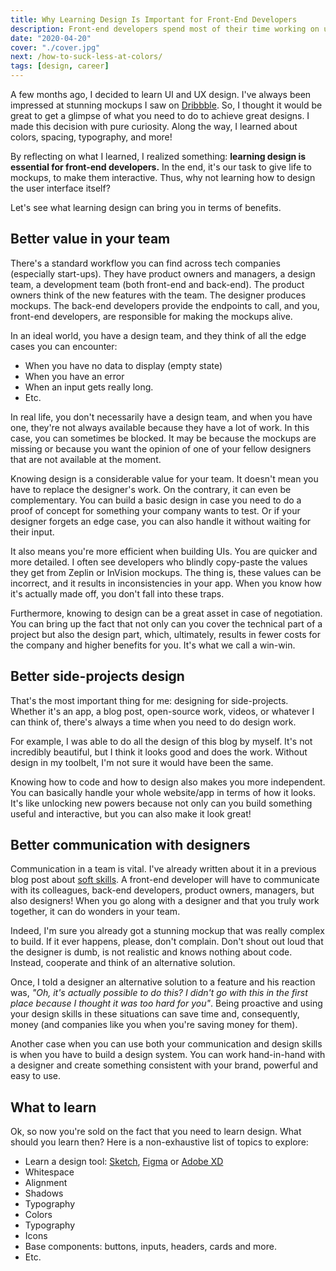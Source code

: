 ```yaml
---
title: Why Learning Design Is Important for Front-End Developers
description: Front-end developers spend most of their time working on user interfaces but don't know how to actually build one. Learn why you should learn design as a developer.
date: "2020-04-20"
cover: "./cover.jpg"
next: /how-to-suck-less-at-colors/
tags: [design, career]
---
```


A few months ago, I decided to learn UI and UX design. I've always been impressed at stunning mockups I saw on [Dribbble](https://dribbble.com/). So, I thought it would be great to get a glimpse of what you need to do to achieve great designs. I made this decision with pure curiosity. Along the way, I learned about colors, spacing, typography, and more!

By reflecting on what I learned, I realized something: **learning design is essential for front-end developers.** In the end, it's our task to give life to mockups, to make them interactive. Thus, why not learning how to design the user interface itself?

Let's see what learning design can bring you in terms of benefits.

## Better value in your team

There's a standard workflow you can find across tech companies (especially start-ups). They have product owners and managers, a design team, a development team (both front-end and back-end). The product owners think of the new features with the team. The designer produces mockups. The back-end developers provide the endpoints to call, and you, front-end developers, are responsible for making the mockups alive.

In an ideal world, you have a design team, and they think of all the edge cases you can encounter:

- When you have no data to display (empty state)
- When you have an error
- When an input gets really long.
- Etc.

In real life, you don't necessarily have a design team, and when you have one, they're not always available because they have a lot of work. In this case, you can sometimes be blocked. It may be because the mockups are missing or because you want the opinion of one of your fellow designers that are not available at the moment.

Knowing design is a considerable value for your team. It doesn't mean you have to replace the designer's work. On the contrary, it can even be complementary. You can build a basic design in case you need to do a proof of concept for something your company wants to test. Or if your designer forgets an edge case, you can also handle it without waiting for their input.

It also means you're more efficient when building UIs. You are quicker and more detailed. I often see developers who blindly copy-paste the values they get from Zeplin or InVision mockups. The thing is, these values can be incorrect, and it results in inconsistencies in your app. When you know how it's actually made off, you don't fall into these traps.

Furthermore, knowing to design can be a great asset in case of negotiation. You can bring up the fact that not only can you cover the technical part of a project but also the design part, which, ultimately, results in fewer costs for the company and higher benefits for you. It's what we call a win-win.

## Better side-projects design

That's the most important thing for me: designing for side-projects. Whether it's an app, a blog post, open-source work, videos, or whatever I can think of, there's always a time when you need to do design work.

For example, I was able to do all the design of this blog by myself. It's not incredibly beautiful, but I think it looks good and does the work. Without design in my toolbelt, I'm not sure it would have been the same.

Knowing how to code and how to design also makes you more independent. You can basically handle your whole website/app in terms of how it looks. It's like unlocking new powers because not only can you build something useful and interactive, but you can also make it look great!

## Better communication with designers

Communication in a team is vital. I've already written about it in a previous blog post about [soft skills](https://thomlom.dev/soft-skills-developers/). A front-end developer will have to communicate with its colleagues, back-end developers, product owners, managers, but also designers! When you go along with a designer and that you truly work together, it can do wonders in your team.

Indeed, I'm sure you already got a stunning mockup that was really complex to build. If it ever happens, please, don't complain. Don't shout out loud that the designer is dumb, is not realistic and knows nothing about code. Instead, cooperate and think of an alternative solution.

Once, I told a designer an alternative solution to a feature and his reaction was, _"Oh, it's actually possible to do this? I didn't go with this in the first place because I thought it was too hard for you"_. Being proactive and using your design skills in these situations can save time and, consequently, money (and companies like you when you're saving money for them).

Another case when you can use both your communication and design skills is when you have to build a design system. You can work hand-in-hand with a designer and create something consistent with your brand, powerful and easy to use.

## What to learn

Ok, so now you're sold on the fact that you need to learn design. What should you learn then? Here is a non-exhaustive list of topics to explore:

- Learn a design tool: [Sketch](https://www.sketch.com/), [Figma](https://www.figma.com/) or [Adobe XD](https://www.adobe.com/products/xd.html)
- Whitespace
- Alignment
- Shadows
- Typography
- Colors
- Typography
- Icons
- Base components: buttons, inputs, headers, cards and more.
- Etc.

<Comments />
